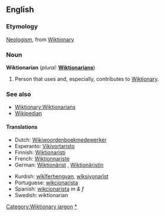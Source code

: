 ==English==

===Etymology===
[[Neologism]], from [[Wiktionary]]

===Noun===
'''Wiktionarian'''  (''plural:'' '''[[Wiktionarians]]''')
# Person that uses and, especially, contributes to [[Wiktionary]].

===See also===
*[[Wiktionary:Wiktionarians]]
*[[Wikipedian]]

====Translations====
{{top}}

*Dutch: [[Wikiwoordenboekmedewerker]]
*Esperanto: [[Vikivortaristo]]
*Finnish: [[Wiktionaristi]]
*French: [[Wiktionnariste]]
*German: [[Wiktionärist]] {{m}}, [[Wiktionäristin]] {{f}}
{{mid}}

*Kurdish: [[wîkîferhengvan]], [[wîksiyonarîst]]
*Portuguese: [[wikcionarista]]
*Spanish: [[wikcionarista]] ''m & f''
*Swedish: wiktionarian
{{bottom}}

[[Category:Wiktionary jargon]]
[[Category:Wiktionarians|*]]